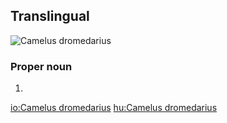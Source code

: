 ==Translingual==
[[File:07. Camel Profile, near Silverton, NSW, 07.07.2007.jpg|thumb|''Camelus dromedarius'']]
{{wikipedia}}
{{wikispecies}}

===Proper noun===
{{taxoninfl|i=1|g=m|head=[[Camelus]] {{epinew|dromedarius||la}}}}

# {{taxon|species|family|Camelidae|the [[dromedary]], a [[camel]] native to northern Africa and western Asia, the best-known member of the camel family}}

[[io:Camelus dromedarius]]
[[hu:Camelus dromedarius]]